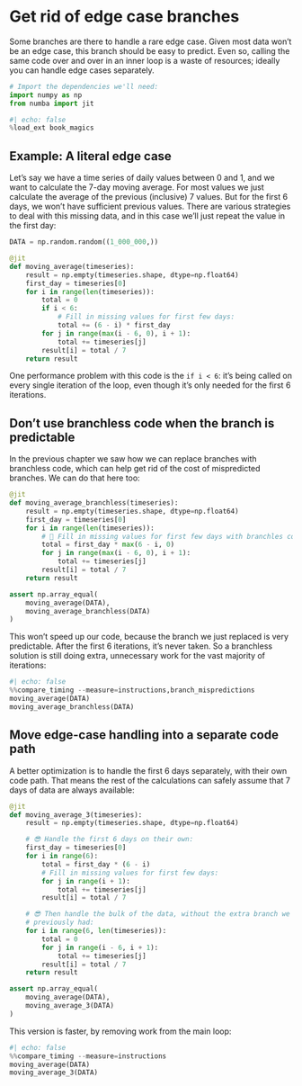 # Get rid of edge case branches

Some branches are there to handle a rare edge case.
Given most data won't be an edge case, this branch should be easy to predict.
Even so, calling the same code over and over in an inner loop is a waste of resources; ideally you can handle edge cases separately.

```python
# Import the dependencies we'll need:
import numpy as np
from numba import jit
```

```python
#| echo: false
%load_ext book_magics
```

## Example: A literal edge case

Let's say we have a time series of daily values between 0 and 1, and we want to calculate the 7-day moving average.
For most values we just calculate the average of the previous (inclusive) 7 values.
But for the first 6 days, we won't have sufficient previous values.
There are various strategies to deal with this missing data, and in this case we'll just repeat the value in the first day:

```python
DATA = np.random.random((1_000_000,))

@jit
def moving_average(timeseries):
    result = np.empty(timeseries.shape, dtype=np.float64)
    first_day = timeseries[0]
    for i in range(len(timeseries)):
        total = 0
        if i < 6:
            # Fill in missing values for first few days:
            total += (6 - i) * first_day
        for j in range(max(i - 6, 0), i + 1):
            total += timeseries[j]
        result[i] = total / 7
    return result
```

One performance problem with this code is the `if i < 6`: it's being called on every single iteration of the loop, even though it's only needed for the first 6 iterations.

## Don't use branchless code when the branch is predictable

In the previous chapter we saw how we can replace branches with branchless code, which can help get rid of the cost of mispredicted branches.
We can do that here too:

```python
@jit
def moving_average_branchless(timeseries):
    result = np.empty(timeseries.shape, dtype=np.float64)
    first_day = timeseries[0]
    for i in range(len(timeseries)):
        # 🥱 Fill in missing values for first few days with branchles code:
        total = first_day * max(6 - i, 0)
        for j in range(max(i - 6, 0), i + 1):
            total += timeseries[j]
        result[i] = total / 7
    return result

assert np.array_equal(
    moving_average(DATA),
    moving_average_branchless(DATA)
)
```

This won't speed up our code, because the branch we just replaced is very predictable.
After the first 6 iterations, it's never taken.
So a branchless solution is still doing extra, unnecessary work for the vast majority of iterations:

```python
#| echo: false
%%compare_timing --measure=instructions,branch_mispredictions
moving_average(DATA)
moving_average_branchless(DATA)
```

## Move edge-case handling into a separate code path

A better optimization is to handle the first 6 days separately, with their own code path.
That means the rest of the calculations can safely assume that 7 days of data are always available:

```python
@jit
def moving_average_3(timeseries):
    result = np.empty(timeseries.shape, dtype=np.float64)

    # 😎 Handle the first 6 days on their own:
    first_day = timeseries[0]
    for i in range(6):
        total = first_day * (6 - i)
        # Fill in missing values for first few days:
        for j in range(i + 1):
            total += timeseries[j]
        result[i] = total / 7

    # 😎 Then handle the bulk of the data, without the extra branch we
    # previously had:
    for i in range(6, len(timeseries)):
        total = 0
        for j in range(i - 6, i + 1):
            total += timeseries[j]
        result[i] = total / 7
    return result

assert np.array_equal(
    moving_average(DATA),
    moving_average_3(DATA)
)
```

This version is faster, by removing work from the main loop:

```python
#| echo: false
%%compare_timing --measure=instructions
moving_average(DATA)
moving_average_3(DATA)
```
